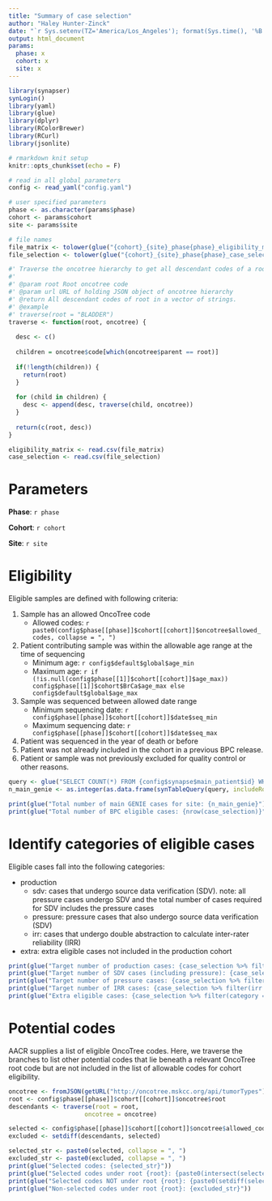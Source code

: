 ```yaml
---
title: "Summary of case selection"
author: "Haley Hunter-Zinck"
date: "`r Sys.setenv(TZ='America/Los_Angeles'); format(Sys.time(), '%B %d, %Y at %I:%M %p %Z')`"
output: html_document
params:
  phase: x
  cohort: x
  site: x
---
```


```r

library(synapser)
synLogin()
library(yaml)
library(glue)
library(dplyr)
library(RColorBrewer)
library(RCurl)
library(jsonlite)

# rmarkdown knit setup
knitr::opts_chunk$set(echo = F)

# read in all global parameters
config <- read_yaml("config.yaml")

# user specified parameters
phase <- as.character(params$phase)
cohort <- params$cohort
site <- params$site

# file names
file_matrix <- tolower(glue("{cohort}_{site}_phase{phase}_eligibility_matrix.csv"))
file_selection <- tolower(glue("{cohort}_{site}_phase{phase}_case_selection.csv"))
```

```r

#' Traverse the oncotree hierarchy to get all descendant codes of a root code.
#' 
#' @param root Root oncotree code
#' @param url URL of holding JSON object of oncotree hierarchy
#' @return All descendant codes of root in a vector of strings.
#' @example 
#' traverse(root = "BLADDER")
traverse <- function(root, oncotree) {
  
  desc <- c()
  
  children = oncotree$code[which(oncotree$parent == root)]
  
  if(!length(children)) {
    return(root)
  }
  
  for (child in children) {
    desc <- append(desc, traverse(child, oncotree))
  }
  
  return(c(root, desc))
}
```

```r

eligibility_matrix <- read.csv(file_matrix)
case_selection <- read.csv(file_selection)

```

# Parameters

**Phase**: `r phase`

**Cohort**: `r cohort`

**Site**: `r site`

# Eligibility

Eligible samples are defined with following criteria:

1. Sample has an allowed OncoTree code
    * Allowed codes: `r paste0(config$phase[[phase]]$cohort[[cohort]]$oncotree$allowed_codes, collapse = ", ")`
2. Patient contributing sample was within the allowable age range at the time of sequencing
    * Minimum age: `r config$default$global$age_min`
    * Maximum age: `r if (!is.null(config$phase[[1]]$cohort[[cohort]]$age_max)) config$phase[[1]]$cohort$BrCa$age_max else config$default$global$age_max`
3. Sample was sequenced between allowed date range
    * Minimum sequencing date: `r config$phase[[phase]]$cohort[[cohort]]$date$seq_min`
    * Maximum sequencing date: `r config$phase[[phase]]$cohort[[cohort]]$date$seq_max`
4. Patient was sequenced in the year of death or before
5. Patient was not already included in the cohort in a previous BPC release.
6. Patient or sample was not previously excluded for quality control or other reasons.

```r

query <- glue("SELECT COUNT(*) FROM {config$synapse$main_patient$id} WHERE CENTER = '{site}'")
n_main_genie <- as.integer(as.data.frame(synTableQuery(query, includeRowIdAndRowVersion = T)))

print(glue("Total number of main GENIE cases for site: {n_main_genie}"))
print(glue("Total number of BPC eligible cases: {nrow(case_selection)}"))
```

# Identify categories of eligible cases

Eligible cases fall into the following categories:

* production
    * sdv: cases that undergo source data verification (SDV).  note: all pressure cases undergo SDV and the total number of cases required for SDV includes the pressure cases
    * pressure: pressure cases that also undergo source data verification (SDV)
    * irr: cases that undergo double abstraction to calculate inter-rater reliability (IRR) 
* extra: extra eligible cases not included in the production cohort

```r
print(glue("Target number of production cases: {case_selection %>% filter(category == 'production') %>% count()}"))
print(glue("Target number of SDV cases (including pressure): {case_selection %>% filter(sdv == 'sdv') %>% count()}"))
print(glue("Target number of pressure cases: {case_selection %>% filter(pressure == 'pressure') %>% count()}"))
print(glue("Target number of IRR cases: {case_selection %>% filter(irr == 'irr') %>% count()}"))
print(glue("Extra eligible cases: {case_selection %>% filter(category == 'extra') %>% count()}"))
```

# Potential codes 
AACR supplies a list of eligible OncoTree codes.  Here, we traverse the branches to list other potential codes that lie beneath a relevant OncoTree root code but are not included in the list of allowable codes for cohort eligibility.  

```r

oncotree <- fromJSON(getURL("http://oncotree.mskcc.org/api/tumorTypes"), flatten = T)
root <- config$phase[[phase]]$cohort[[cohort]]$oncotree$root
descendants <- traverse(root = root,
                     oncotree = oncotree)

selected <- config$phase[[phase]]$cohort[[cohort]]$oncotree$allowed_codes
excluded <- setdiff(descendants, selected)

selected_str <- paste0(selected, collapse = ", ")
excluded_str <- paste0(excluded, collapse = ", ")
print(glue("Selected codes: {selected_str}"))
print(glue("Selected codes under root {root}: {paste0(intersect(selected, descendants), collapse = ', ')}"))
print(glue("Selected codes NOT under root {root}: {paste0(setdiff(selected, descendants), collapse = ', ')}"))
print(glue("Non-selected codes under root {root}: {excluded_str}"))

```
